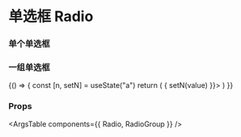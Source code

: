 
<Meta title="单选框 Radio" component={Radio} />

# 单选框 Radio


### 单个单选框

<Canvas>
  <Story name="Radio">
    <Radio
      label={'Radio'}
    />
  </Story>
</Canvas>

### 一组单选框

<Canvas>
  <Story name="Group of Radio">
    {() => {
      const [n, setN] = useState("a")
      return (
        <RadioGroup name="radio1" value={n} onChange={(value) => { setN(value) }}>
          <Radio label={'Apple'} value={'a'} customize={{ Root: { extendClassName: "mr-4" }}}></Radio>
          <Radio label={'Banana'} value={'b'} customize={{ Root: { extendClassName: "mr-4" }}}></Radio>
          <Radio label={'Cherry'} value={'c'} customize={{ Root: { extendClassName: "mr-4" }}}></Radio>
        </RadioGroup>
      )
    }}
  </Story>
</Canvas>

### Props

<ArgsTable components={{ Radio, RadioGroup }} />